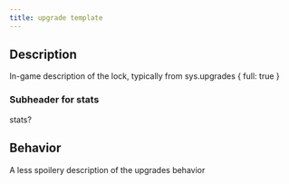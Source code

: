 ```yaml
---
title: upgrade template
---
```


## Description

In-game description of the lock, typically from sys.upgrades { full: true }

### Subheader for stats

stats?

## Behavior

A less spoilery description of the upgrades behavior
